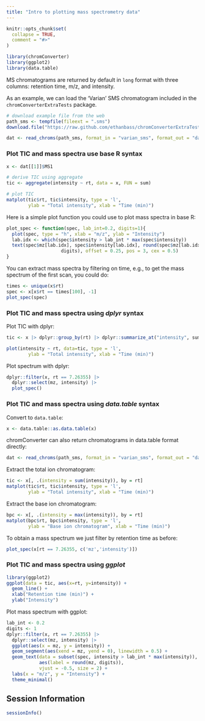 ```yaml
---
title: "Intro to plotting mass spectrometry data"
---
```


```r
knitr::opts_chunk$set(
  collapse = TRUE,
  comment = "#>"
)
```

```r
library(chromConverter)
library(ggplot2)
library(data.table)
```

MS chromatograms are returned by default in `long` format with three columns: retention time, m/z, and intensity.

As an example, we can load the 'Varian' SMS chromatogram included in the `chromConverterExtraTests` package.

```r
# download example file from the web
path_sms <- tempfile(fileext = ".sms")
download.file("https://raw.github.com/ethanbass/chromConverterExtraTests/master/inst/STRD15.SMS", destfile = path_sms)

dat <- read_chroms(path_sms, format_in = "varian_sms", format_out = "data.frame")
```

### Plot TIC and mass spectra use base R syntax

```r
x <- dat[[1]]$MS1

# derive TIC using aggregate
tic <- aggregate(intensity ~ rt, data = x, FUN = sum)

# plot TIC
matplot(tic$rt, tic$intensity, type = 'l',
        ylab = "Total intensity", xlab = "Time (min)")
```

Here is a simple plot function you could use to plot mass spectra in base R:

```r
plot_spec <- function(spec, lab_int=0.2, digits=1){
  plot(spec, type = "h", xlab = "m/z", ylab = "Intensity")
  lab.idx <- which(spec$intensity > lab_int * max(spec$intensity))
  text(spec$mz[lab.idx], spec$intensity[lab.idx], round(spec$mz[lab.idx], 
                    digits), offset = 0.25, pos = 3, cex = 0.5)
}
```

You can extract mass spectra by filtering on time, e.g., to get the mass spectrum of the first scan, you could do:

```r
times <- unique(x$rt)
spec <- x[x$rt == times[100], -1]
plot_spec(spec)
```

### Plot TIC and mass spectra using *dplyr* syntax

Plot TIC with dplyr:

```r
tic <- x |> dplyr::group_by(rt) |> dplyr::summarize_at("intensity", sum)

plot(intensity ~ rt, data=tic, type = 'l',
        ylab = "Total intensity", xlab = "Time (min)")
```

Plot spectrum with dplyr:

```r
dplyr::filter(x, rt == 7.26355) |> 
  dplyr::select(mz, intensity) |> 
  plot_spec()
```

### Plot TIC and mass spectra using *data.table* syntax

Convert to `data.table`:

```r
x <- data.table::as.data.table(x)
```

chromConverter can also return chromatograms in data.table format directly:

```r
dat <- read_chroms(path_sms, format_in = "varian_sms", format_out = "data.table")
```

Extract the total ion chromatogram:

```r
tic <- x[, .(intensity = sum(intensity)), by = rt]
matplot(tic$rt, tic$intensity, type = 'l',
        ylab = "Total intensity", xlab = "Time (min)")
```

Extract the base ion chromatogram:

```r
bpc <- x[, .(intensity = max(intensity)), by = rt]
matplot(bpc$rt, bpc$intensity, type = 'l',
        ylab = "Base ion chromatogram", xlab = "Time (min)")
```

To obtain a mass spectrum we just filter by retention time as before:

```r
plot_spec(x[rt == 7.26355, c('mz','intensity')])
```

### Plot TIC and mass spectra using *ggplot*

```r
library(ggplot2)
ggplot(data = tic, aes(x=rt, y=intensity)) + 
  geom_line() + 
  xlab("Retention time (min)") +
  ylab("Intensity")
```

Plot mass spectrum with ggplot: 

```r
lab_int <- 0.2
digits <- 1
dplyr::filter(x, rt == 7.26355) |> 
  dplyr::select(mz, intensity) |> 
  ggplot(aes(x = mz, y = intensity)) +
  geom_segment(aes(xend = mz, yend = 0), linewidth = 0.5) +
  geom_text(data = subset(spec, intensity > lab_int * max(intensity)),
            aes(label = round(mz, digits)),
            vjust = -0.5, size = 2) +
  labs(x = "m/z", y = "Intensity") +
  theme_minimal()
```


## Session Information

```r
sessionInfo()
```
